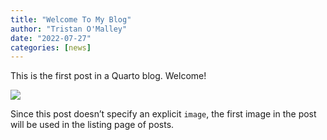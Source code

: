```yaml
---
title: "Welcome To My Blog"
author: "Tristan O'Malley"
date: "2022-07-27"
categories: [news]
---
```


This is the first post in a Quarto blog. Welcome!

![](thumbnail.jpg)

Since this post doesn't specify an explicit `image`, the first image in the post will be used in the listing page of posts.
